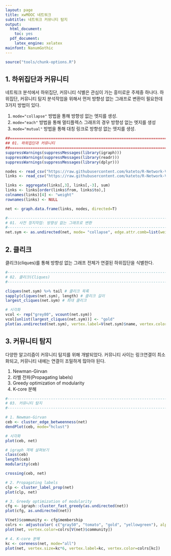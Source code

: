 ```yaml
---
layout: page
title: xwMOOC 네트워크
subtitle: 네트워크 커뮤니티 탐지
output:
  html_document: 
    toc: yes
  pdf_document:
    latex_engine: xelatex
mainfont: NanumGothic
---
```

 
``` r
source("tools/chunk-options.R")
```

## 1. 하위집단과 커뮤니티 {#network-community}

네트워크 분석에서 하위집단, 커뮤니티 식별은 관심이 가는 흥미로운 주제중 하나다.
하위집단, 커뮤니티 탐지 분석작업을 위해서 먼저 방향성 없는 그래프로 변환이 필요한데 3가지 방법이 있다.

1. `mode="collapse"` 방법을 통해 방향성 없는 엣지를 생성.
1. `mode="each"` 방법을 통해 멀티플렉스 그래프의 경우 방향성 없는 엣지를 생성
1. `mode="mutual"` 방법을 통해 대칭 링크로 방향성 없는 엣지를 생성.


``` r
##================================================================================
## 01. 하위집단과 커뮤니티
##================================================================================
suppressWarnings(suppressMessages(library(igraph)))
suppressWarnings(suppressMessages(library(readr)))
suppressWarnings(suppressMessages(library(dplyr)))

nodes <- read_csv("https://raw.githubusercontent.com/kateto/R-Network-Visualization-Workshop/master/Data/Dataset1-Media-Example-NODES.csv", col_names = TRUE)
links <- read_csv("https://raw.githubusercontent.com/kateto/R-Network-Visualization-Workshop/master/Data/Dataset1-Media-Example-EDGES.csv", col_names = TRUE)

links <- aggregate(links[,3], links[,-3], sum)
links <- links[order(links$from, links$to),]
colnames(links)[4] <- "weight"
rownames(links) <- NULL

net <- graph.data.frame(links, nodes, directed=T)

#---------------------------------------------------------------------------------
# 01. 사전 정지작업: 방향성 없는 그래프로 변환
#---------------------------------------------------------------------------------
net.sym <- as.undirected(net, mode= "collapse", edge.attr.comb=list(weight="sum", "ignore"))
```

## 2. 클리크 {#network-community-clique}

클리크(cliques)를 통해 방향성 없는 그래프 전체가 연결된 하위집단을 식별한다.

``` r
#---------------------------------------------------------------------------------
# 02. 클리크(Cliques)
#---------------------------------------------------------------------------------

cliques(net.sym) %>% tail # 클리크 목록
sapply(cliques(net.sym), length) # 클리크 길이
largest_cliques(net.sym) # 최대 클리크

# 시각화
vcol <- rep("grey80", vcount(net.sym))
vcol[unlist(largest_cliques(net.sym))] <- "gold"
plot(as.undirected(net.sym), vertex.label=V(net.sym)$name, vertex.color=vcol)
```

## 3. 커뮤니티 탐지 {#network-community-detection}

다양한 알고리즘이 커뮤니티 탐지를 위해 개발되었다. 커뮤니티 사이는 링크연결이 최소화되고,
커뮤니티 내에는 연결이 조밀하게 많아야 된다.

1. Newman-Girvan
1. 라벨 전파(Propagating labels)
1. Greedy optimization of modularity
1. K-core 분해


``` r
#---------------------------------------------------------------------------------
# 03. 커뮤니티 탐지
#---------------------------------------------------------------------------------

# 1. Newman-Girvan
ceb <- cluster_edge_betweenness(net) 
dendPlot(ceb, mode="hclust")

# 시각화
plot(ceb, net)

# igraph 객체 살펴보기
class(ceb)
length(ceb)  
modularity(ceb)

crossing(ceb, net) 

# 2. Propagating labels
clp <- cluster_label_prop(net)
plot(clp, net)

# 3. Greedy optimization of modularity
cfg <- igraph::cluster_fast_greedy(as.undirected(net))
plot(cfg, as.undirected(net))

V(net)$community <- cfg$membership
colrs <- adjustcolor( c("gray50", "tomato", "gold", "yellowgreen"), alpha=.6)
plot(net, vertex.color=colrs[V(net)$community])

# 4. K-core 분해
kc <- coreness(net, mode="all")
plot(net, vertex.size=kc*6, vertex.label=kc, vertex.color=colrs[kc])
```